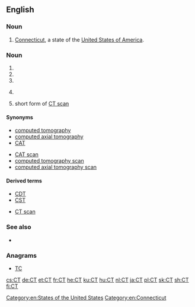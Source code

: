 ==English==

===Noun===
{{rfc-header|Abbreviation}}
{{head|en|abbreviation}}

# [[Connecticut]], a state of the [[United States of America]].

===Noun===
{{en-noun|~}}

# {{initialism of|Central Time|lang=en}}
# {{initialism of|cocktease|lang=en}}
# {{initialism of|camel toe|lang=en}}
# {{label|en|medicine}} {{initialism of|w:computed tomography|computed tomography|lang=en}}
# {{label|en|medicine}} short form of [[CT scan]]

====Synonyms====
{{sense|computed tomography}}
* [[computed tomography]]
* [[computed axial tomography]]
* [[CAT]]
{{sense|CT scan}}
* [[CAT scan]]
* [[computed tomography scan]]
* [[computed axial tomography scan]]

====Derived terms====
{{sense|Central Time}}
* [[CDT]]
* [[CST]]
{{sense|computed tomography}}
* [[CT scan]]

===See also===
* {{projectlink|wikipedia|computed tomography}}

===Anagrams===
* [[TC#English|TC]]

[[Category:en:States of the United States]]
[[Category:en:Connecticut]]

[[cs:CT]]
[[de:CT]]
[[et:CT]]
[[fr:CT]]
[[he:CT]]
[[ku:CT]]
[[hu:CT]]
[[nl:CT]]
[[ja:CT]]
[[pl:CT]]
[[sk:CT]]
[[sh:CT]]
[[fi:CT]]